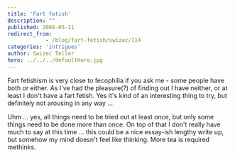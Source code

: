 ```yaml
---
title: 'Fart fetish'
description: ""
published: 2008-05-11
redirect_from: 
            - /blog/fart-fetish/swizec/114
categories: 'intrigues'
author: Swizec Teller
hero: ../../../defaultHero.jpg
---
```

Fart fetishism is very close to fecophilia if you ask me - some people have both or either. As I've had the pleasure(?) of finding out I have neither, or at least I don't have a fart fetish. Yes it's kind of an interesting thing to try, but definitely not arousing in any way ...

Uhm ... yes, all things need to be tried out at least once, but only some things need to be done more than once. On top of that I don't really have much to say at this time ... this could be a nice essay-ish lengthy write up, but somehow my mind doesn't feel like thinking. More tea is required methinks.